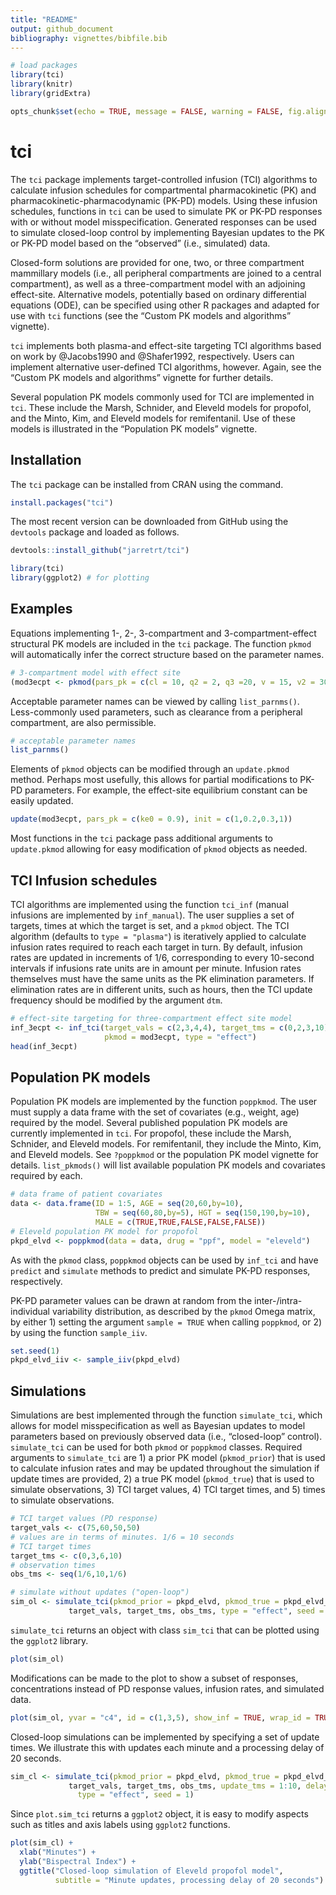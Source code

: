 ```yaml
---
title: "README"
output: github_document
bibliography: vignettes/bibfile.bib
---
```


```r
# load packages
library(tci)
library(knitr)
library(gridExtra)

opts_chunk$set(echo = TRUE, message = FALSE, warning = FALSE, fig.align="center")
```

# tci

The `tci` package implements target-controlled infusion (TCI) algorithms to calculate infusion schedules for compartmental pharmacokinetic (PK) and pharmacokinetic-pharmacodynamic (PK-PD) models. Using these infusion schedules, functions in `tci` can be used to simulate PK or PK-PD responses with or without model misspecification. Generated responses can be used to simulate closed-loop control by implementing Bayesian updates to the PK or PK-PD model based on the "observed" (i.e., simulated) data. 

Closed-form solutions are provided for one, two, or three compartment mammillary models (i.e., all peripheral compartments are joined to a central compartment), as well as a three-compartment model with an adjoining effect-site. Alternative models, potentially based on ordinary differential equations (ODE), can be specified using other R packages and adapted for use with `tci` functions (see the "Custom PK models and algorithms" vignette). 

`tci` implements both plasma-and effect-site targeting TCI algorithms based on work by @Jacobs1990 and @Shafer1992, respectively. Users can implement alternative user-defined TCI algorithms, however. Again, see the "Custom PK models and algorithms" vignette for further details.

Several population PK models commonly used for TCI are implemented in `tci`. These include the Marsh, Schnider, and Eleveld models for propofol, and the Minto, Kim, and Eleveld models for remifentanil. Use of these models is illustrated in the "Population PK models" vignette.

 
## Installation

The `tci` package can be installed from CRAN using the command. 

```r
install.packages("tci")
```

The most recent version can be downloaded from GitHub using the `devtools` package and loaded as follows. 

```r
devtools::install_github("jarretrt/tci")
```

```r
library(tci)
library(ggplot2) # for plotting
```


## Examples

Equations implementing 1-, 2-, 3-compartment and 3-compartment-effect structural PK models are included in the `tci` package. The function `pkmod` will automatically infer the correct structure based on the parameter names. 

```r
# 3-compartment model with effect site
(mod3ecpt <- pkmod(pars_pk = c(cl = 10, q2 = 2, q3 =20, v = 15, v2 = 30, v3 = 50, ke0 = 1.2)))
```

Acceptable parameter names can be viewed by calling `list_parnms()`. Less-commonly used parameters, such as clearance from a peripheral compartment, are also permissible. 

```r
# acceptable parameter names
list_parnms()
```

Elements of `pkmod` objects can be modified through an `update.pkmod` method. Perhaps most usefully, this allows for partial modifications to PK-PD parameters. For example, the effect-site equilibrium constant can be easily updated.

```r
update(mod3ecpt, pars_pk = c(ke0 = 0.9), init = c(1,0.2,0.3,1))
```

Most functions in the `tci` package pass additional arguments to `update.pkmod` allowing for easy modification of `pkmod` objects as needed.


## TCI Infusion schedules

TCI algorithms are implemented using the function `tci_inf` (manual infusions are implemented by `inf_manual`). The user supplies a set of targets, times at which the target is set, and a `pkmod` object. The TCI algorithm (defaults to `type = "plasma"`) is iteratively applied to calculate infusion rates required to reach each target in turn. By default, infusion rates are updated in increments of 1/6, corresponding to every 10-second intervals if infusions rate units are in amount per minute. Infusion rates themselves must have the same units as the PK elimination parameters. If elimination rates are in different units, such as hours, then the TCI update frequency should be modified by the argument `dtm`.

```r
# effect-site targeting for three-compartment effect site model
inf_3ecpt <- inf_tci(target_vals = c(2,3,4,4), target_tms = c(0,2,3,10), 
                     pkmod = mod3ecpt, type = "effect")
head(inf_3ecpt)
```

## Population PK models

Population PK models are implemented by the function `poppkmod`. The user must supply a data frame with the set of covariates (e.g., weight, age) required by the model. Several published population PK models are currently implemented in `tci`. For propofol, these include the Marsh, Schnider, and Eleveld models. For remifentanil, they include the Minto, Kim, and Eleveld models. See `?poppkmod` or the population PK model vignette for details. `list_pkmods()` will list available population PK models and covariates required by each. 

```r
# data frame of patient covariates
data <- data.frame(ID = 1:5, AGE = seq(20,60,by=10), 
                   TBW = seq(60,80,by=5), HGT = seq(150,190,by=10), 
                   MALE = c(TRUE,TRUE,FALSE,FALSE,FALSE))
# Eleveld population PK model for propofol
pkpd_elvd <- poppkmod(data = data, drug = "ppf", model = "eleveld")
```

As with the `pkmod` class, `poppkmod` objects can be used by `inf_tci` and have `predict` and `simulate` methods to predict and simulate PK-PD responses, respectively.

PK-PD parameter values can be drawn at random from the inter-/intra-individual variability distribution, as described by the `pkmod` Omega matrix, by either 1) setting the argument `sample = TRUE` when calling `poppkmod`, or 2) by using the function `sample_iiv`. 

```r
set.seed(1)
pkpd_elvd_iiv <- sample_iiv(pkpd_elvd)
```


## Simulations

Simulations are best implemented through the function `simulate_tci`, which allows for model misspecification as well as Bayesian updates to model parameters based on previously observed data (i.e., "closed-loop" control). `simulate_tci` can be used for both `pkmod` or `poppkmod` classes.  Required arguments to `simulate_tci` are 1) a prior PK model (`pkmod_prior`) that is used to calculate infusion rates and may be updated throughout the simulation if update times are provided, 2) a true PK model (`pkmod_true`) that is used to simulate observations, 3) TCI target values, 4) TCI target times, and 5) times to simulate observations. 

```r
# TCI target values (PD response)
target_vals <- c(75,60,50,50)
# values are in terms of minutes. 1/6 = 10 seconds
# TCI target times
target_tms <- c(0,3,6,10)
# observation times 
obs_tms <- seq(1/6,10,1/6)

# simulate without updates ("open-loop")
sim_ol <- simulate_tci(pkmod_prior = pkpd_elvd, pkmod_true = pkpd_elvd_iiv, 
             target_vals, target_tms, obs_tms, type = "effect", seed = 1)
```

`simulate_tci` returns an object with class `sim_tci` that can be plotted using the `ggplot2` library.

```r
plot(sim_ol)
```

Modifications can be made to the plot to show a subset of responses, concentrations instead of PD response values, infusion rates, and simulated data.

```r
plot(sim_ol, yvar = "c4", id = c(1,3,5), show_inf = TRUE, wrap_id = TRUE)
```

Closed-loop simulations can be implemented by specifying a set of update times. We illustrate this with updates each minute and a processing delay of 20 seconds. 

```r
sim_cl <- simulate_tci(pkmod_prior = pkpd_elvd, pkmod_true = pkpd_elvd_iiv, 
             target_vals, target_tms, obs_tms, update_tms = 1:10, delay = 1/3,
               type = "effect", seed = 1)
```

Since `plot.sim_tci` returns a `ggplot2` object, it is easy to modify aspects such as titles and axis labels using `ggplot2` functions. 

```r
plot(sim_cl) + 
  xlab("Minutes") + 
  ylab("Bispectral Index") + 
  ggtitle("Closed-loop simulation of Eleveld propofol model", 
          subtitle = "Minute updates, processing delay of 20 seconds")
```



